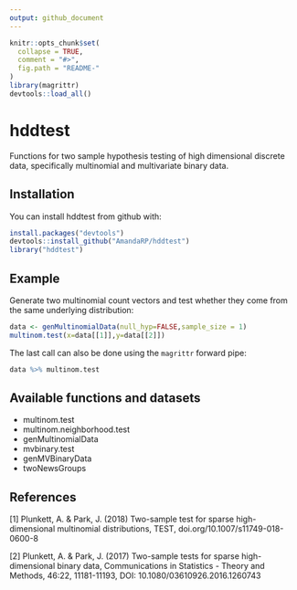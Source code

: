 ```yaml
---
output: github_document
---
```


<!-- README.md is generated from README.Rmd. Please edit that file -->

```r
knitr::opts_chunk$set(
  collapse = TRUE,
  comment = "#>",
  fig.path = "README-"
)
library(magrittr)
devtools::load_all()
```

# hddtest

Functions for two sample hypothesis testing of high dimensional discrete data, specifically multinomial and multivariate binary data.   

## Installation

You can install hddtest from github with:

```r
install.packages("devtools")
devtools::install_github("AmandaRP/hddtest")
library("hddtest")
```

## Example

Generate two multinomial count vectors and test whether they come from the same underlying distribution:

```r
data <- genMultinomialData(null_hyp=FALSE,sample_size = 1)
multinom.test(x=data[[1]],y=data[[2]])
```

The last call can also be done using the `magrittr` forward pipe:

```r
data %>% multinom.test
```

## Available functions and datasets

* multinom.test
* multinom.neighborhood.test
* genMultinomialData
* mvbinary.test
* genMVBinaryData
* twoNewsGroups

## References

[1] Plunkett, A. & Park, J. (2018) Two-sample test for sparse high-dimensional multinomial distributions, TEST, doi.org/10.1007/s11749-018-0600-8

[2] Plunkett, A. & Park, J. (2017) Two-sample tests for sparse high-dimensional binary data, Communications in Statistics - Theory and Methods, 46:22, 11181-11193, DOI: 10.1080/03610926.2016.1260743
